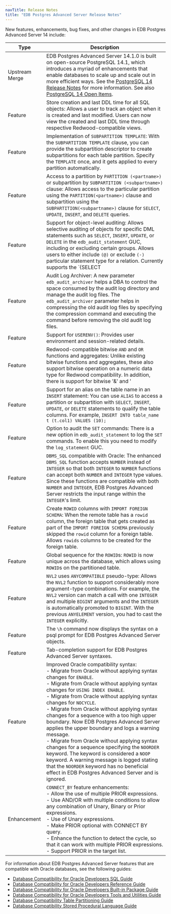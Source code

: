 ```yaml
---
navTitle: Release Notes
title: "EDB Postgres Advanced Server Release Notes"
---
```


New features, enhancements, bug fixes, and other changes in EDB Postgres Advanced Server 14 include:

| Type           | Description                                                                                                                                                                                                                                                                                                                                                                                                                                                                                                                                                                                                                                                                                                                                                                                    |
| -------------- | ---------------------------------------------------------------------------------------------------------------------------------------------------------------------------------------------------------------------------------------------------------------------------------------------------------------------------------------------------------------------------------------------------------------------------------------------------------------------------------------------------------------------------------------------------------------------------------------------------------------------------------------------------------------------------------------------------------------------------------------------------------------------------------------------- | 
| Upstream Merge | EDB Postgres Advanced Server 14.1.0 is built on open-source PostgreSQL 14.1, which introduces a myriad of enhancements that enable databases to scale up and scale out in more efficient ways. See the [PostgreSQL 14 Release Notes](https://www.postgresql.org/docs/14/release-14.html) for more information. See also [PostgreSQL 14 Open Items](https://wiki.postgresql.org/wiki/PostgreSQL_14_Open_Items).                                                                                                                                                                                                                                                                                                                                                                                 |
| Feature        | Store creation and last DDL time for all SQL objects:  Allows a user to track an object when it is created and last modified. Users can now view the created and last DDL time through respective Redwood-compatible views.                                                                                                                                                                                                                                                                                                                                                                                                                                                                                                                                                                    |
| Feature        | Implementation of `SUBPARTITION TEMPLATE`: With the `SUBPARTITION TEMPLATE` clause, you can provide the subpartition descriptor to create subpartitions for each table partition. Specify the `TEMPLATE` once, and it gets applied to every partition automatically.                                                                                                                                                                                                                                                                                                                                                                                                                                                                                                                           |
| Feature        | Access to a partition by `PARTITION (<partname>)` or subpartition by `SUBPARTITION (<subpartname>)` clause: Allows access to the particular partition using the `PARTITION(<partname>)` clause and subpartition using the `SUBPARTITION(<subpartname>)` clause for `SELECT`, `UPDATE`, `INSERT`, and `DELETE` queries.                                                                                                                                                                                                                                                                                                                                                                                                                                                                         |
| Feature        | Support for object-level auditing: Allows selective auditing of objects for specific DML statements such as `SELECT`, `INSERT`, `UPDATE`, or `DELETE` in the `edb_audit_statement` GUC, including or excluding certain groups. Allows users to either include `(@)` or exclude `(-)` particular statement type for a relation. Currently supports the `{SELECT | UPDATE | DELETE | INSERT}@groupname` statement type for a group. For more information see [Object Auditing](../epas_guide/03_database_administration/05_edb_audit_logging/09_object_auditing/).                                                                                                                                                                                                                               |
| Feature        | Audit Log Archiver: A new parameter `edb_audit_archiver` helps a DBA to control the space consumed by the audit log directory and manage the audit log files. The `edb_audit_archiver` parameter helps in compressing the old audit log files by specifying the compression command and executing the command before removing the old audit log files.                                                                                                                                                                                                                                                                                                                                                                                                                                         |
| Feature        | Support for `USERENV()`: Provides user environment and session-related details.                                                                                                                                                                                                                                                                                                                                                                                                                                                                                                                                                                                                                                                                                                                |
| Feature        | Redwood-compatible bitwise `AND` and `OR` functions and aggregates:   Unlike existing bitwise functions and aggregates, these also support bitwise operation on a numeric data type for Redwood compatibility. In addition, there is support for bitwise '&' and '|' operators for the numeric data type.                                                                                                                                                                                                                                                                                                                                                                                                                                                                                      |
| Feature        | Support for an alias on the table name in an `INSERT` statement: You can use `ALIAS` to access a partition or subpartition with `SELECT`, `INSERT`, `UPDATE`, or `DELETE` statements to qualify the table columns. For example, `INSERT INTO table_name t (t.col1) VALUES (10);`                                                                                                                                                                                                                                                                                                                                                                                                                                                                                                               |
| Feature        | Option to audit the `SET` commands: There is a new option in `edb_audit_statement` to log the `SET` commands. To enable this you need to modify the `log_statement` GUC.                                                                                                                                                                                                                                                                                                                                                                                                                                                                                                                                                                                                                       |
| Feature        | `DBMS_SQL` compatible with Oracle: The enhanced `DBMS_SQL` function accepts `NUMBER` instead of `INTEGER` so that both `INTEGER` to `NUMBER` functions can accept both `NUMBER` and `INTEGER` type values. Since these functions are compatible with both `NUMBER` and `INTEGER`, EDB Postgres Advanced Server restricts the input range within the `INTEGER`'s limit.                                                                                                                                                                                                                                                                                                                                                                                                                         |
| Feature        | Create `ROWID` columns with `IMPORT FOREIGN SCHEMA`: When the remote table has a `rowid` column, the foreign table that gets created as part of the `IMPORT FOREIGN SCHEMA` previously skipped the `rowid` column for a foreign table. Allows `rowids` columns to be created for the foreign table.                                                                                                                                                                                                                                                                                                                                                                                                                                                                                            |
| Feature        | Global sequence for the `ROWID`s: `ROWID` is now unique across the database, which allows using `ROWID`s on the partitioned table.                                                                                                                                                                                                                                                                                                                                                                                                                                                                                                                                                                                                                                                             |
| Feature        | `NVL2` uses `ANYCOMPATIBLE` pseudo-type: Allows the `NVL2` function to support considerably more argument-type combinations. For example, the `NVL2` version can match a call with one `INTEGER` and multiple `BIGINT` arguments and the `INTEGER` is automatically promoted to `BIGINT`. With the previous `ANYELEMENT` version, you had to cast the `INTEGER` explicitly.                                                                                                                                                                                                                                                                                                                                                                                                                    |
| Feature        | The `\h` command now displays the syntax on a psql prompt for EDB Postgres Advanced Server objects.                                                                                                                                                                                                                                                                                                                                                                                                                                                                                                                                                                                                                                                                                            |
| Feature        | Tab-completion support for EDB Postgres Advanced Server syntaxes.                                                                                                                                                                                                                                                                                                                                                                                                                                                                                                                                                                                                                                                                                                                              |
| Feature        | Improved Oracle compatibility syntax:<br />-    Migrate from Oracle without applying syntax changes for `ENABLE`.<br />-  Migrate from Oracle without applying syntax changes for `USING INDEX ENABLE`.<br />-    Migrate from Oracle without applying syntax changes for `NOCYCLE`.<br />-    Migrate from Oracle without applying syntax changes for a sequence with a too high upper boundary. Now EDB Postgres Advanced Server applies the upper boundary and logs a warning message.<br />-    Migrate from Oracle without applying syntax changes for a sequence specifying the `NOORDER` keyword. The keyword is considered a `NOOP` keyword. A warning message is logged stating that the `NOORDER` keyword has no beneficial effect in EDB Postgres Advanced Server and is ignored.   |
| Enhancement    | `CONNECT_BY` feature enhancements:<br />-    Allow the use of multiple PRIOR expressions.<br />-    Use AND/OR with multiple conditions to allow any combination of Unary, Binary or Prior expressions.<br />-    Use of Unary expressions.<br />-    Make PRIOR optional with CONNECT BY query.<br />-    Enhance the function to detect the cycle, so that it can work with multiple PRIOR expressions.<br />-    Support PRIOR in the target list.                                                                                                                                                                                                                                                                                                                                          |

For information about EDB Postgres Advanced Server features that are compatible with Oracle databases, see the following guides:

-   [Database Compatibility for Oracle Developers SQL Guide](../epas_compat_sql)
-   [Database Compatibility for Oracle Developers Reference Guide](../epas_compat_ora_dev_guide)
-   [Database Compatibility for Oracle Developers Built-in Package Guide](../epas_compat_bip_guide/)
-   [Database Compatibility for Oracle Developers Tools and Utilities Guide](../epas_compat_tools_guide)
-   [Database Compatibility Table Partitioning Guide](../epas_compat_table_partitioning)
-   [Database Compatibility Stored Procedural Language Guide](../epas_compat_spl)





